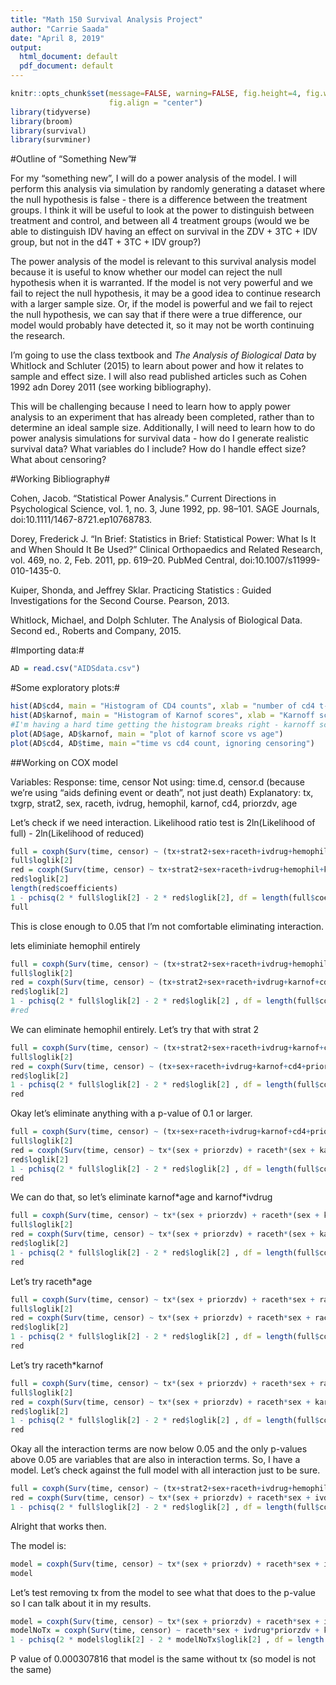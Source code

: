 ```yaml
---
title: "Math 150 Survival Analysis Project"
author: "Carrie Saada"
date: "April 8, 2019"
output:
  html_document: default
  pdf_document: default
---
```


```r
knitr::opts_chunk$set(message=FALSE, warning=FALSE, fig.height=4, fig.width=5, 
                      fig.align = "center")
library(tidyverse)
library(broom)
library(survival)
library(survminer)
```

#Outline of "Something New"#

For my "something new", I will do a power analysis of the model. I will perform this analysis via simulation by randomly generating a dataset where the null hypothesis is false - there is a difference between the treatment groups. I think it will be useful to look at the power to distinguish between treatment and control, and between all 4 treatment groups (would we be able to distinguish IDV having an effect on survival in the ZDV + 3TC + IDV group, but not in the d4T + 3TC + IDV group?)  

The power analysis of the model is relevant to this survival analysis model because it is useful to know whether our model can reject the null hypothesis when it is warranted. If the model is not very powerful and we fail to reject the null hypothesis, it may be a good idea to continue research with a larger sample size. Or, if the model is powerful and we fail to reject the null hypothesis, we can say that if there were a true difference, our model would probably have detected it, so it may not be worth continuing the research. 

I'm going to use the class textbook and *The Analysis of Biological Data* by Whitlock and Schluter (2015) to learn about power and how it relates to sample and effect size. I will also read published articles such as Cohen 1992 adn Dorey 2011 (see working bibliography). 

This will be challenging because I need to learn how to apply power analysis to an experiment that has already been completed, rather than to determine an ideal sample size. Additionally, I will need to learn how to do power analysis simulations for survival data - how do I generate realistic survival data? What variables do I include? How do I handle effect size? What about censoring?

#Working Bibliography#

Cohen, Jacob. “Statistical Power Analysis.” Current Directions in Psychological Science, vol. 1, no. 3, June 1992, pp. 98–101. SAGE Journals, doi:10.1111/1467-8721.ep10768783.

Dorey, Frederick J. “In Brief: Statistics in Brief: Statistical Power: What Is It and When Should It Be Used?” Clinical Orthopaedics and Related Research, vol. 469, no. 2, Feb. 2011, pp. 619–20. PubMed Central, doi:10.1007/s11999-010-1435-0.

Kuiper, Shonda, and Jeffrey Sklar. Practicing Statistics : Guided Investigations for the Second Course. Pearson, 2013.

Whitlock, Michael, and Dolph Schluter. The Analysis of Biological Data. Second ed., Roberts and Company, 2015.


#Importing data:#

```r
AD = read.csv("AIDSdata.csv")
```

#Some exploratory plots:#

```r
hist(AD$cd4, main = "Histogram of CD4 counts", xlab = "number of cd4 t-cells")
hist(AD$karnof, main = "Histogram of Karnof scores", xlab = "Karnoff score", breaks = 5)
#I'm having a hard time getting the histogram breaks right - karnoff scores are multiples of 10 and it doesn't like that
plot(AD$age, AD$karnof, main = "plot of karnof score vs age")
plot(AD$cd4, AD$time, main ="time vs cd4 count, ignoring censoring")
```


##Working on COX model

Variables: 
Response: time, censor
Not using: time.d, censor.d (because we're using "aids defining event or death", not just death)
Explanatory: tx, txgrp, strat2, sex, raceth, ivdrug, hemophil, karnof, cd4, priorzdv, age


Let's check if we need interaction. Likelihood ratio test is 2ln(Likelihood of full) - 2ln(Likelihood of reduced)

```r
full = coxph(Surv(time, censor) ~ (tx+strat2+sex+raceth+ivdrug+hemophil+karnof+cd4+priorzdv+age)^2, data = AD) 
full$loglik[2]
red = coxph(Surv(time, censor) ~ tx+strat2+sex+raceth+ivdrug+hemophil+karnof+cd4+priorzdv+age, data = AD) 
red$loglik[2]
length(red$coefficients)
1 - pchisq(2 * full$loglik[2] - 2 * red$loglik[2], df = length(full$coefficients) - length(red$coefficients))
full
```

This is close enough to 0.05 that I'm not comfortable eliminating interaction.  

lets eliminiate hemophil entirely

```r
full = coxph(Surv(time, censor) ~ (tx+strat2+sex+raceth+ivdrug+hemophil+karnof+cd4+priorzdv+age)^2, data = AD) 
full$loglik[2]
red = coxph(Surv(time, censor) ~ (tx+strat2+sex+raceth+ivdrug+karnof+cd4+priorzdv+age)^2, data = AD) 
red$loglik[2]
1 - pchisq(2 * full$loglik[2] - 2 * red$loglik[2] , df = length(full$coefficients) - length(red$coefficients))
#red

```


We can eliminate hemophil entirely. Let's try that with strat 2

```r
full = coxph(Surv(time, censor) ~ (tx+strat2+sex+raceth+ivdrug+karnof+cd4+priorzdv+age)^2, data = AD) 
full$loglik[2]
red = coxph(Surv(time, censor) ~ (tx+sex+raceth+ivdrug+karnof+cd4+priorzdv+age)^2, data = AD) 
red$loglik[2]
1 - pchisq(2 * full$loglik[2] - 2 * red$loglik[2] , df = length(full$coefficients) - length(red$coefficients))
red

```

Okay let's eliminate anything with a p-value of 0.1 or larger. 

```r
full = coxph(Surv(time, censor) ~ (tx+sex+raceth+ivdrug+karnof+cd4+priorzdv+age)^2, data = AD)  
full$loglik[2]
red = coxph(Surv(time, censor) ~ tx*(sex + priorzdv) + raceth*(sex + karnof + age) + ivdrug*(karnof + priorzdv) + karnof*age + cd4, data = AD) 
red$loglik[2]
1 - pchisq(2 * full$loglik[2] - 2 * red$loglik[2] , df = length(full$coefficients) - length(red$coefficients))
red

```

We can do that, so let's eliminate karnof$*$age and karnof$*$ivdrug

```r
full = coxph(Surv(time, censor) ~ tx*(sex + priorzdv) + raceth*(sex + karnof + age) + ivdrug*(karnof + priorzdv) + karnof*age + cd4, data = AD)
full$loglik[2]
red = coxph(Surv(time, censor) ~ tx*(sex + priorzdv) + raceth*(sex + karnof + age) + ivdrug*priorzdv + cd4, data = AD) 
red$loglik[2]
1 - pchisq(2 * full$loglik[2] - 2 * red$loglik[2] , df = length(full$coefficients) - length(red$coefficients))
red

```

Let's try raceth$*$age

```r
full = coxph(Surv(time, censor) ~ tx*(sex + priorzdv) + raceth*sex + raceth*karnof + raceth*age + ivdrug*priorzdv + cd4, data = AD) 
full$loglik[2]
red = coxph(Surv(time, censor) ~ tx*(sex + priorzdv) + raceth*sex + raceth*karnof + ivdrug*priorzdv + cd4, data = AD)
red$loglik[2]
1 - pchisq(2 * full$loglik[2] - 2 * red$loglik[2] , df = length(full$coefficients) - length(red$coefficients))
red
```

Let's try raceth$*$karnof

```r
full = coxph(Surv(time, censor) ~ tx*(sex + priorzdv) + raceth*sex + raceth*karnof + ivdrug*priorzdv + cd4, data = AD) 
full$loglik[2]
red = coxph(Surv(time, censor) ~ tx*(sex + priorzdv) + raceth*sex + karnof + ivdrug*priorzdv + cd4, data = AD)
red$loglik[2]
1 - pchisq(2 * full$loglik[2] - 2 * red$loglik[2] , df = length(full$coefficients) - length(red$coefficients))
red
```

Okay all the interaction terms are now below 0.05 and the only p-values above 0.05 are variables that are also in interaction terms. So, I have a model. Let's check against the full model with all interaction just to be sure. 
 
```r
full = coxph(Surv(time, censor) ~ (tx+strat2+sex+raceth+ivdrug+hemophil+karnof+cd4+priorzdv+age)^2, data = AD) 
red = coxph(Surv(time, censor) ~ tx*(sex + priorzdv) + raceth*sex + ivdrug*priorzdv + karnof + cd4, data = AD)
1 - pchisq(2 * full$loglik[2] - 2 * red$loglik[2] , df = length(full$coefficients) - length(red$coefficients))
```

Alright that works then. 

The model is:

```r
model = coxph(Surv(time, censor) ~ tx*(sex + priorzdv) + raceth*sex + ivdrug*priorzdv + karnof + cd4, data = AD)
model
```

Let's test removing tx from the model to see what that does to the p-value so I can talk about it in my results. 

```r
model = coxph(Surv(time, censor) ~ tx*(sex + priorzdv) + raceth*sex + ivdrug*priorzdv + karnof + cd4, data = AD)
modelNoTx = coxph(Surv(time, censor) ~ raceth*sex + ivdrug*priorzdv + karnof + cd4, data = AD)
1 - pchisq(2 * model$loglik[2] - 2 * modelNoTx$loglik[2] , df = length(model$coefficients) - length(modelNoTx$coefficients))
```

P value of 0.000307816 that model is the same without tx (so model is not the same)

